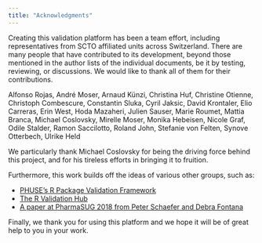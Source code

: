 ```yaml
---
title: "Acknowledgments"
---
```


Creating this validation platform has been a team effort, including representatives from SCTO affiliated units across Switzerland. There are many people that have contributed to its development, beyond those mentioned in the author lists of the individual documents, be it by testing, reviewing, or discussions. We would like to thank all of them for their contributions.

Alfonso Rojas,
André Moser,
Arnaud Künzi, 
Christina Huf,
Christine Otienne,
Christoph Combescure,
Constantin Sluka,
Cyril Jaksic,
David Krontaler,
Elio Carreras,
Erin West,
Hoda Mazaheri,
Julien Sauser,
Marie Roumet,
Mattia Branca,
Michael Coslovsky,
Mirelle Moser,
Monika Hebeisen,
Nicole Graf,
Odile Stalder,
Ramon Saccilotto,
Roland John,
Stefanie von Felten,
Synove Otterbech,
Ulrike Held

We particularly thank Michael Coslovsky for being the driving force behind this project, and for his tireless efforts in bringing it to fruition.

Furthermore, this work builds off the ideas of various other groups, such as:

- [PHUSE's R Package Validation Framework](https://phuse.s3.eu-central-1.amazonaws.com/Deliverables/Data+Visualisation+%26+Open+Source+Technology/WP059.pdf)
- [The R Validation Hub](https://www.pharmar.org/)
- [A paper at PharmaSUG 2018 from Peter Schaefer and Debra Fontana](https://www.lexjansen.com/pharmasug/2018/SI/PharmaSUG-2018-SI13.pdf)

Finally, we thank you for using this platform and we hope it will be of great help to you in your work.
